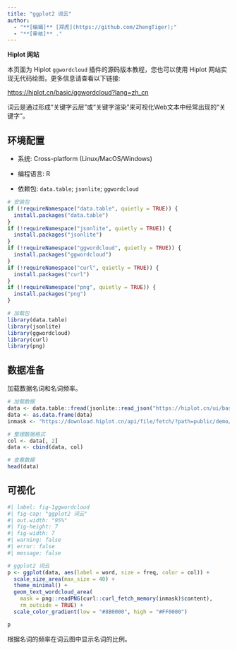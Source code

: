 ```yaml
---
title: "ggplot2 词云"
author:
  - "**[编辑]** [郑虎](https://github.com/ZhengTiger);"
  - "**[审核]** ."
---
```


::: callout-note
**Hiplot 网站**

本页面为 Hiplot `ggwordcloud` 插件的源码版本教程，您也可以使用 Hiplot 网站实现无代码绘图，更多信息请查看以下链接:

<https://hiplot.cn/basic/ggwordcloud?lang=zh_cn>
:::

词云是通过形成“关键字云层”或“关键字渲染”来可视化Web文本中经常出现的“关键字”。

## 环境配置

-   系统: Cross-platform (Linux/MacOS/Windows)

-   编程语言: R

-   依赖包: `data.table`; `jsonlite`; `ggwordcloud`

```r
# 安装包
if (!requireNamespace("data.table", quietly = TRUE)) {
  install.packages("data.table")
}
if (!requireNamespace("jsonlite", quietly = TRUE)) {
  install.packages("jsonlite")
}
if (!requireNamespace("ggwordcloud", quietly = TRUE)) {
  install.packages("ggwordcloud")
}
if (!requireNamespace("curl", quietly = TRUE)) {
  install.packages("curl")
}
if (!requireNamespace("png", quietly = TRUE)) {
  install.packages("png")
}

# 加载包
library(data.table)
library(jsonlite)
library(ggwordcloud)
library(curl)
library(png)
```

## 数据准备

加载数据名词和名词频率。

```r
# 加载数据
data <- data.table::fread(jsonlite::read_json("https://hiplot.cn/ui/basic/ggwordcloud/data.json")$exampleData$textarea[[1]])
data <- as.data.frame(data)
inmask <- "https://download.hiplot.cn/api/file/fetch/?path=public/demo/ggwordcloud/hearth.png"

# 整理数据格式
col <- data[, 2]
data <- cbind(data, col)

# 查看数据
head(data)
```

## 可视化

```r
#| label: fig-1ggwordcloud
#| fig-cap: "ggplot2 词云"
#| out.width: "95%"
#| fig-height: 7
#| fig-width: 7
#| warning: false
#| error: false
#| message: false

# ggplot2 词云
p <- ggplot(data, aes(label = word, size = freq, color = col)) +
  scale_size_area(max_size = 40) +
  theme_minimal() + 
  geom_text_wordcloud_area(
    mask = png::readPNG(curl::curl_fetch_memory(inmask)$content), 
    rm_outside = TRUE) +
  scale_color_gradient(low = "#8B0000", high = "#FF0000")

p
```

根据名词的频率在词云图中显示名词的比例。


